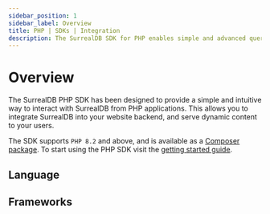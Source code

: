```yaml
---
sidebar_position: 1
sidebar_label: Overview
title: PHP | SDKs | Integration
description: The SurrealDB SDK for PHP enables simple and advanced querying of a remote database.
---
```





# Overview

The SurrealDB PHP SDK has been designed to provide a simple and intuitive way to interact with SurrealDB from PHP applications.
This allows you to integrate SurrealDB into your website backend, and serve dynamic content to your users.

The SDK supports `PHP 8.2` and above, and is available as a [Composer package](https://packagist.org/packages/surrealdb/surrealdb.php). To start using the PHP SDK visit the [getting started guide](/docs/sdk/php/setup).

## Language

<Boxes>
    <IconBox
        title="PHP"
        status="available"
        href="/docs/sdk/php"
        icon={{
            light: LightPhp,
            dark: DarkPhp,
        }}
    />
</Boxes>

## Frameworks

<Boxes>
    <IconBox
        title="Laravel"
        status="coming soon"
        icon={{
            light: LightLaravel,
            dark: DarkLaravel,
        }}
    />
    <IconBox
        title="Symfony"
        status="coming soon"
        icon={{
            light: LightSymfony,
            dark: DarkSymfony,
        }}
    />
</Boxes>
